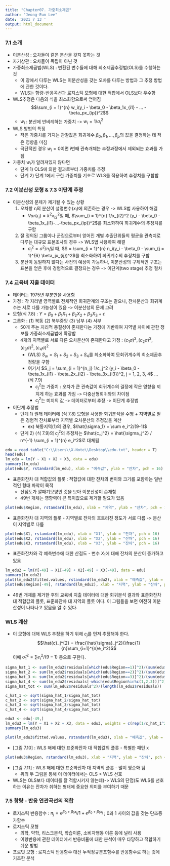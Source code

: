 ---
title: "Chapter07. 가중최소제곱"
author: "Jeong-Eun Lee"
date: '2021 7 13 '
output: html_document
---
### 7.1 소개
+ 이분산성 : 오차들이 같은 분산을 갖지 못하는 것
+ 자기상관 : 오차들이 독립이 아닌 것
+ 가중최소제곱법(WLS) : 변환된 변수들에 대해 최소제곱추정법(OLS)를 수행하는 것
  + 이 장에서 다루는 WLS는 이분산성을 갖는 오차를 다루는 방법과 그 추정 방법에 관한 것이다.
  + WLS는 함량-반응곡선과 로지스틱 모형에 대한 적합에서 OLS보다 우수함
+ WLS추정은 다음의 식을 최소화함으로써 얻어짐 $$\sum_{i = 1}^{n} w_i(y_i - \beta_0 - \beta_1x_{i1} - ... - \beta_px_{ip})^2$$
  + $w_i$ : 분산에 반비례하는 가중치 -> $w_i = 1/\sigma_i^2$
+ WLS 방법의 특징
  + 작은 가중치를 가지는 관찰값은 회귀계수 $\beta_0, \beta_1, ..., \beta_p$의 값을 결정하는 데 적은 영향을 미침
  + 극단적인 경우 $w_i = 0$이면 $i$번째 관측개체는 추정과정에서 제외되는 효과를 가짐
+ 가중치 $w_i$가 알려져있지 않다면
  + 단계 1) OLS에 의한 결과로부터 가중치를 추정
  + 단계 2) 단계 1에서 구한 가중치를 기초로 WLS를 적용하여 추정치를 구함함

### 7.2 이분산성 모형 & 7.3 이단계 추정
+ 이분산성의 문제가 제기될 수 있는 상황
  1) 오차항 $\epsilon_i$의 분산이 설명변수($x_i$)에 의존하는 경우 -> WLS법 사용하여 해결
      + $Var(\epsilon_i) = k^2x_{i2}^2$일 때, $\sum_{i = 1}^{n} 1/x_{i2}^2 (y_i - \beta_0 - \beta_1x_{i1}-...-\beta_px_{ip})^2$를 최소화하여 회귀계수의 추정치를 구함
  2) 잘 정의된 그룹이나 군집으로부터 얻어진 개별 추출단위들의 평균을 관측치로 다루는 대규모 표본조사의 경우 -> WLS법 사용하여 해결
      + $\sigma_i^2 = \sigma^2/n_i$일 때, $S = \sum_{i = 1}^{n} n_i(y_i - \beta_0 - \sum_{j = 1}^{6} \beta_jx_{ij})^2$를 최소화하여 회귀계수의 추정치를 구함
  3) 분산이 동일하지 않다는 사전의 예상이 가능하나, 이분산성의 구체적인 구조는 표본을 얻은 후에 경험적으로 결정되는 경우 -> 이단계(two stage) 추정 절차
  
### 7.4 교육비 지출 데이터
+ 데이터는 1975년 부분만을 사용함
+ 가정 : 각 지리별 영역별로 전체적인 회귀관계의 구조는 같으나, 잔차분산과 회귀계수는 서로 다를 가능성이 있음 -> 이분산성의 문제 고려
+ 모형(식 7.8) : $Y = \beta_0 + \beta_1X_1 + \beta_2X_2 + \beta_3X_3 + \epsilon$
+ 그룹화 : (1) 북동  (2) 북부중앙  (3) 남부  (4) 서부
  + 50개 주는 지리적 동질성이 존재한다는 가정에 기반하여 지역별 차이에 관한 정보를 가중최소제곱법에 확장함
  + 4개의 지역별로 서로 다른 오차분산이 존재한다고 가정 : $(c_1\sigma)^2, (c_2\sigma)^2, (c_3\sigma)^2, (c_4\sigma)^2$
      + (WLS) $S_w = S_1 + S_2 + S_3 + S_4$를 최소화하여 모회귀계수의 최소제곱추정량을 구함
      + 여기서 $S_j = \sum_{i = 1}^{n_j} 1/c_j^2 (y_i - \beta_0 - \beta_1x_{i1} - \beta_2x_{i2} - \beta_3x_{i3})^2,   j = 1, 2, 3, 4$ ... (식 7.9)
          + $c_j^2$는 가중치 : 오차가 큰 관측값이 회귀계수의 결정에 작은 영향을 끼치게 하는 효과를 가짐 -> 다중선형회귀와의 차이점
          + $c_j^2$는 미지의 값 -> 데이터로부터 추정 -> 이단계 추정법

+ 이단계 추정법
  + 단계 1) 원래 데이터에 (식 7.8) 모형을 사용한 회귀분석을 수행 + 지역별로 얻은 경험적 잔차로부터 지역별 오차분산의 추정값을 계산
      + ex) 북동지역(1)의 경우, $\hat{\sigma_1} = \sum e_i^2/(9-1)$
  + 단계 2) (식 7.9)의 $c_j^2$의 추정치는 $\hat{c_j^2} = \hat{\sigma_j^2} / n^{-1} \sum_{i = 1}^{n} e_i^2$로 대체됨

```{r}
edu = read.table("C:\\Users\\X-Note\\Desktop\\edu.txt", header = T)
head(edu)
lm_edu = lm(Y ~ X1 + X2 + X3, data = edu)
summary(lm_edu)
plot(edu$Y, rstandard(lm_edu), xlab = "예측값", ylab = "잔차", pch = 16) 
```

+ 표준화잔차 대 적합값의 플롯 : 적합값에 대한 잔차의 변이와 크기를 포함하는 일반적인 형태 파악이 목적
  + 산점도가 깔때기모양인 것을 보아 이분산성이 존재함
  + 49번 개체는 영향력이 큰 특이값으로 제거할 필요가 있음

```{r}
plot(edu$Region, rstandard(lm_edu), xlab = "지역", ylab = "잔차", pch = 16)
```

+ 표준화잔차 대 지역의 플롯 - 지역별로 잔차의 흐트러진 정도가 서로 다름 -> 분산이 지역별로 다름

```{r}
plot(edu$X1, rstandard(lm_edu), xlab = "X1", ylab = "잔차", pch = 16)
plot(edu$X2, rstandard(lm_edu), xlab = "X2", ylab = "잔차", pch = 16)
plot(edu$X3, rstandard(lm_edu), xlab = "X3", ylab = "잔차", pch = 16)
```

+ 표준화잔차와 각 예측변수에 대한 산점도 - 변수 $X_1$에 대해 잔차의 분산이 증가하고 있음

```{r}
lm_edu2 = lm(Y[-49] ~ X1[-49] + X2[-49] + X3[-49], data = edu)
summary(lm_edu2)
plot(lm_edu2$fitted.values, rstandard(lm_edu2), xlab = "예측값", ylab = "잔차", pch = 16)
plot(edu$Region[-49], rstandard(lm_edu2), xlab = "지역", ylab = "잔차", pch = 16)
```

+ 49번 개체를 제거한 후의 교육비 지출 데이터에 대한 회귀분석 결과와 표준화잔차 대 적합값의 플롯, 표준화잔차 대 지역의 플롯 이다. 이 그림들을 보면 여전히 이분산성이 나타나고 있음을 알 수 있다.

### WLS 계산
+ 이 모형에 대해 WLS 추정을 하기 위해 $c_j$를 먼저 추정해야 한다.
$$\hat{c}_j^{2} = \frac{\hat{\sigma}_j^2}{\frac{1}{n}\sum_{i=1}^{n}e_i^2}$$
이때 $\hat{\sigma}_1^2 = \sum e_i^2/(9-1)$ 등으로 구한다.

```{r}
sigma_hat_1 <- sum(lm_edu2$residuals[which(edu$Region==1)]^2)/(sum(edu$Region==1)-1)
sigma_hat_2 <- sum(lm_edu2$residuals[which(edu$Region==2)]^2)/(sum(edu$Region==2)-1)
sigma_hat_3 <- sum(lm_edu2$residuals[which(edu$Region==3)]^2)/(sum(edu$Region==3)-1)
sigma_hat_4 <- sum(lm_edu2$residuals[-which(edu$Region%in%c(1,2,3))]^2)/(sum(edu$Region==4)-2) #알래스카 제거 때문
sigma_hat_tot <- sum(lm_edu2$residuals^2)/(length(lm_edu2$residuals))

c_hat_1 <- sqrt(sigma_hat_1/sigma_hat_tot)
c_hat_2 <- sqrt(sigma_hat_2/sigma_hat_tot)
c_hat_3 <- sqrt(sigma_hat_3/sigma_hat_tot)
c_hat_4 <- sqrt(sigma_hat_4/sigma_hat_tot)

edu3 <- edu[-49,]
lm_edu3 = lm(Y ~ X1 + X2 + X3, data = edu3, weights = c(rep(1/c_hat_1^2, 9), rep(1/c_hat_2^2, 12), rep(1/c_hat_3^2, 16), rep(1/c_hat_4^2, 12)))
summary(lm_edu3)
```

```{r}
plot(lm_edu3$fitted.values, rstandard(lm_edu3), xlab = "예측값", ylab = "잔차", pch = 16)
```

+ [그림 7.10] : WLS 해에 대한 표준화잔차 대 적합값의 플롯 - 특별한 패턴 x
```{r}
plot(edu3$Region, rstandard(lm_edu3), xlab = "지역", ylab = "잔차", pch = 16)
```

+ [그림 7.11] : WLS 해에 대한 표준화잔차 대 지역의 플롯 - 많이 평준화 됨
  + 위의 두 그림을 통해 이 데이터에서는 OLS < WLS 선호
+ WLS는 OLS보다 데이터를 잘 적합시키지 않는데(-> WLS의 단점)도 WLS를 선호하는 이유는 잔차가 취하는 형태에 중요한 의미를 부여하기 때문


### 7.5 함량 - 반응 연관곡선의 적합
+ 로지스틱 반응함수 : $\pi_j = e^{\beta_0 + \beta_1x_j} / 1 + e^{\beta_0 + \beta_1x_j}$ ; 0과 1 사이의 값을 갖는 단조증가함수
+ 로지스틱 모형
  + 의학, 약학, 리스크분석, 학습이론, 소비자행동 이론 등에 널리 사용
  + 이항반응에 관한 데이터에서 반응비율에 대한 분석이 매우 타당하고 적합하기 쉬운 방법
+ 프로빗 모형 : 로지스틱 반응함수 대신 누적정규분포함수를 반응함수로 하는 것에 기초한 분석